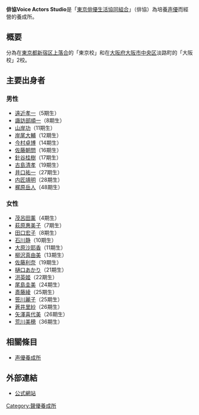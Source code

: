 '''俳協Voice Actors Studio'''是「[[東京俳優生活協同組合|東京俳優生活協同組合]]」（俳協）為培養[[声優|声優]]而經營的養成所。

== 概要 ==
分為在[[東京都|東京都]][[新宿区|新宿区]][[上落合_(新宿区)|上落合]]的「東京校」和在[[大阪府|大阪府]][[大阪市|大阪市]][[中央区_(大阪市)|中央区]]淡路町的「大阪校」2校。

== 主要出身者 ==
===男性===
*[[遠近孝一|遠近孝一]]（5期生）
*[[諏訪部順一|諏訪部順一]]（8期生）
*[[山岸功|山岸功]]（11期生）
*[[岸尾大輔|岸尾大輔]]（12期生）
*[[今村卓博|今村卓博]]（14期生）
*[[佐藤朝問|佐藤朝問]]（16期生）
*[[針谷桂樹|針谷桂樹]]（17期生）
*[[古島清孝|古島清孝]]（19期生）
*[[井口祐一|井口祐一]]（27期生）
*[[内匠靖明|内匠靖明]]（28期生）
*[[梶原岳人|梶原岳人]]（48期生）

===女性===
*[[茂呂田薰|茂呂田薰]]（4期生）
*[[萩原惠美子|萩原惠美子]]（7期生）
*[[田口宏子|田口宏子]]（8期生）
*[[石川静_(声優)|石川静]]（10期生）
*[[大原沙耶香|大原沙耶香]]（11期生）
*[[柳沢真由美|柳沢真由美]]（13期生）
*[[佐藤利奈|佐藤利奈]]（19期生）
*[[樋口あかり|樋口あかり]]（21期生）
*[[洪英姬|洪英姬]]（22期生）
*[[尾島圭美|尾島圭美]]（24期生）
*[[斎藤綾|斎藤綾]]（25期生）
*[[笹川麗子|笹川麗子]]（25期生）
*[[蒼井里紗|蒼井里紗]]（26期生）
*[[矢澤喜代美|矢澤喜代美]]（26期生）
*[[荒川美穂|荒川美穂]]（36期生）

==相關條目==
*[[声優養成所|声優養成所]]

== 外部連結 ==
* [https://web.archive.org/web/20100306044801/http://www.jade.dti.ne.jp/~ghaikyo/voi/voi.html 公式網站]{{ja}}

{{東京俳優生活協同組合}}
[[Category:聲優養成所|Category:聲優養成所]]